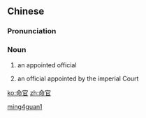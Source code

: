 ==Chinese==
{{zh-forms}}

===Pronunciation===
{{zh-pron
|m=mìngguān
|cat=n
}}

===Noun===
{{zh-noun}}

# {{lb|zh|archaic}} an appointed official
# {{lb|zh|archaic}} an official appointed by the imperial Court

[[Category:Mandarin archaic terms|ming4guan1]]

[[ko:命官]]
[[zh:命官]]